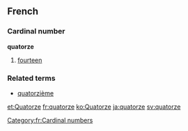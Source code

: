 ==French==
===Cardinal number===
'''quatorze'''
#[[fourteen]]

===Related terms===
*[[quatorzième]]

[[Category:fr:Cardinal numbers]]

[[et:Quatorze]]
[[fr:quatorze]]
[[ko:Quatorze]]
[[ja:quatorze]]
[[sv:quatorze]]